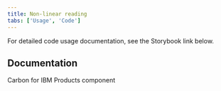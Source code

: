 ```yaml
---
title: Non-linear reading
tabs: ['Usage', 'Code']
---
```


<PageDescription className="code-description">

For detailed code usage documentation, see the Storybook link below.

</PageDescription>

## Documentation

Carbon for IBM Products component

<Row className="resource-card-group">
  <Column colLg={4} colMd={4} noGutterSm>
    <ResourceCard
      subTitle="Non-linear reading - Storybook"
      href="https://v1-carbon-for-ibm-products.netlify.app/?path=/story/ibm-products-novice-to-pro-nonlinearreading-canary--single-level"
      target="_blank"
      actionIcon="arrowRight"
    />
  </Column>
</Row>
